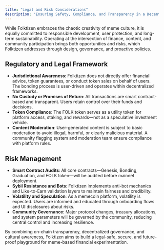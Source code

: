 ```yaml
---
title: "Legal and Risk Considerations"
description: "Ensuring Safety, Compliance, and Transparency in a Decentralized Ecosystem"
---
```


While Folktizen embraces the chaotic creativity of meme culture, it is equally committed to responsible development, user protection, and long-term sustainability. Operating at the intersection of finance, content, and community participation brings both opportunities and risks, which Folktizen addresses through design, governance, and proactive policies.

## **Regulatory and Legal Framework**

- **Jurisdictional Awareness**: Folktizen does not directly offer financial advice, token guarantees, or conduct token sales on behalf of users. The bonding process is user-driven and operates within decentralized frameworks.
- **No Custody or Promises of Return**: All transactions are smart contract-based and transparent. Users retain control over their funds and decisions.
- **Token Compliance**: The FOLK token serves as a utility token for platform access, staking, and rewards—not as a speculative investment vehicle.
- **Content Moderation**: User-generated content is subject to basic moderation to avoid illegal, harmful, or clearly malicious material. A community flagging system and moderation team ensure compliance with platform rules.

## **Risk Management**

- **Smart Contract Audits**: All core contracts—Genesis, Bonding, Graduation, and FOLK token—will be audited before mainnet deployment.
- **Sybil Resistance and Bots**: Folktizen implements anti-bot mechanics and Like-to-Earn validation layers to maintain fairness and credibility.
- **Volatility and Speculation**: As a memecoin platform, volatility is expected. Users are informed and educated through onboarding flows and UI disclosures about risks.
- **Community Governance**: Major protocol changes, treasury allocations, and system parameters will be governed by the community, reducing central control and increasing resilience.

By combining on-chain transparency, decentralized governance, and cultural awareness, Folktizen aims to build a legal-safe, secure, and future-proof playground for meme-based financial experimentation.
